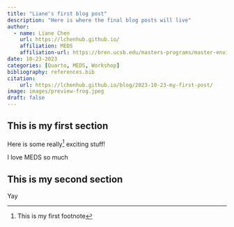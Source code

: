 ```yaml
---
title: "Liane's first blog post"
description: "Here is where the final blog posts will live"
author: 
  - name: Liane Chen
    url: https://lchenhub.github.io/
    affiliation: MEDS
    affiliation-url: https://bren.ucsb.edu/masters-programs/master-environmental-data-science
date: 10-23-2023
categories: [Quarto, MEDS, Workshop]
bibliography: references.bib
citation:
    url: https://lchenhub.github.io/blog/2023-10-23-my-first-post/
image: images/preview-frog.jpeg
draft: false
---
```


## This is my first section

Here is some really[^1] exciting stuff!

[^1]: This is my first footnote

I love MEDS so much

## This is my second section

Yay
